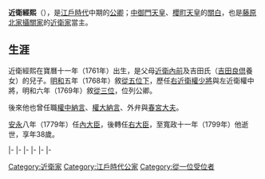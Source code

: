 {{東亞男性歷史人物
|名稱 = 近衛經熙
|出生日期 = [[寶曆_(日本)|寶曆]]十一年二月二十二（1761年3月28日）
|逝世日期 = [[寬政|寬政]]十一年六月二十五（{{death date and age|1799|7|27|1761|3|28}}）
|初名 = 師久
|法號 = 後予樂院
|身份 = [[從一位|從一位]][[右大臣|右大臣]]
|主君 = [[後櫻町天皇|後櫻町天皇]]→[[後桃園天皇|後桃園天皇]]→[[光格天皇|光格天皇]]
|父親 = [[近衛內前|近衛內前]]
|母親 = 吉田氏
|正室 = 薫子女王
|正室之父 = [[有栖川宮職仁親王|有栖川宮職仁親王]]
|子 = [[近衛基前|近衛基前]]、亮深、義海
|養女 = [[廣大院|近衛寔子]]、近衛依子
}}

{{japanese|japanese=近衛 経熙|kana=このえ つねひろ|romaji=Konoe Tsunehiro|kyujitai=近衛 經熙}}
'''近衛經熙'''（{{bd|1761年|3月28日|1799年|7月27日}}），是[[江戶時代|江戶時代]]中期的[[公卿|公卿]]；[[中御門天皇|中御門天皇]]、[[櫻町天皇|櫻町天皇]]的[[關白|關白]]，也是[[藤原北家|藤原北家]][[攝家|攝關家]]的[[近衛家|近衛家]]當主。

==生涯==
近衛經熙在寶曆十一年（1761年）出生，是父母[[近衛內前|近衛內前]]及吉田氏（[[吉田良倶|吉田良倶]]養女）的兒子。[[明和_(年號)|明和]]五年（1768年）敘[[從五位|從五位下]]，歷任[[近衛府|右近衛權少將]]與左近衛權中將，明和六年（1769年）敘[[從三位|從三位]]，位列公卿。

後來他也曾任職[[中納言|權中納言]]、[[大納言|權大納言]]、{{link-ja|踏歌節會|踏歌節会}}外弁與[[春宮坊|春宮大夫]]。

[[安永|安永]]八年（1779年）任[[內大臣|內大臣]]，後轉任[[右大臣|右大臣]]，至寬政十一年（1799年）他逝世，享年38歲。

{{start box|width=auto}}
{{s-pre}}
|-
{{s-before|[[近衛內前|近衛內前]]}}
{{s-title|[[近衛家|近衛家]]當主|1785年4月28日－1799年7月27日}}
{{s-after|[[近衛基前|近衛基前]]}}
|-
{{s-off}}
|-
{{s-before|rows=2|[[一條輝良|一條輝良]]}}
{{s-title|[[內大臣|內大臣]]|1779年5月15日－1787年7月11日}}
{{s-after|[[大炊御門家孝|大炊御門家孝]]}}
|-
{{s-title|[[右大臣|右大臣]]|1787年7月11日－1791年12月23日}}
{{s-after|{{link-ja|二條治孝|二条治孝}}}}
|-
{{s-mil}}
|-
{{s-before|一條輝良}}
{{s-title|{{link-ja|近衛大將|近衛大将|左大將}}|1776年1月22日－1781年1月31日}}
{{s-after|[[鷹司政熙|鷹司政熙]]}}
{{end box}}

[[Category:近衛家|Category:近衛家]]
[[Category:江戶時代公家|Category:江戶時代公家]]
[[Category:從一位受位者|Category:從一位受位者]]